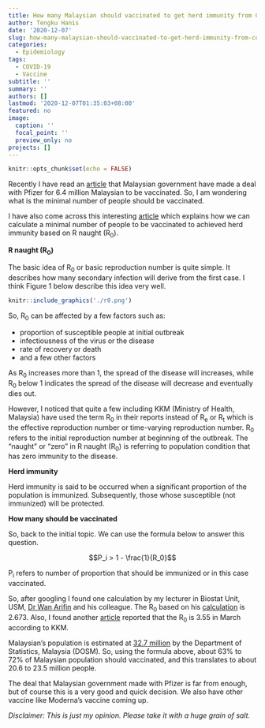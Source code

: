 ```yaml
---
title: How many Malaysian should vaccinated to get herd immunity from COVID-19?
author: Tengku Hanis
date: '2020-12-07'
slug: how-many-malaysian-should-vaccinated-to-get-herd-immunity-from-covid-19
categories:
  - Epidemiology
tags:
  - COVID-19
  - Vaccine
subtitle: ''
summary: ''
authors: []
lastmod: '2020-12-07T01:35:03+08:00'
featured: no
image:
  caption: ''
  focal_point: ''
  preview_only: no
projects: []
---
```

```r
knitr::opts_chunk$set(echo = FALSE)
```

Recently I have read an [article](https://codeblue.galencentre.org/2020/11/27/malaysia-buying-pfizers-ultra-cold-covid-19-vaccine-posing-major-distribution-issues/#:~:text=According%20to%20BioSpace%2C%20the%20Covid,price%20sold%20to%20the%20US) that Malaysian government have made a deal with Pfizer for 6.4 million Malaysian to be vaccinated. So, I am wondering what is the minimal number of people should be vaccinated.

I have also come across this interesting [article](https://www.cebm.net/covid-19/when-will-it-be-over-an-introduction-to-viral-reproduction-numbers-r0-and-re/) which explains how we can calculate a minimal number of people to be vaccinated to achieved herd immunity based on R naught (R~0~).

**R naught (R~0~)**

The basic idea of R~0~ or basic reproduction number is quite simple. It describes how many secondary infection will derive from the first case. I think Figure 1 below describe this idea very well.

```r
knitr::include_graphics('./r0.png')
```

So, R~0~ can be affected by a few factors such as:

* proportion of susceptible people at initial outbreak
* infectiousness of the virus or the disease
* rate of recovery or death
* and a few other factors

As R~0~ increases more than 1, the spread of the disease will increases, while R~0~ below 1 indicates the spread of the disease will decrease and eventually dies out.

However, I noticed that quite a few including KKM (Ministry of Health, Malaysia) have used the term R~0~ in their reports instead of R~e~ or R~t~ which is the effective reproduction number or time-varying reproduction number. R~0~ refers to the initial reproduction number at beginning of the outbreak. The "naught" or "zero" in R naught (R~0~) is referring to population condition that has zero immunity to the disease.

**Herd immunity**

Herd immunity is said to be occurred when a significant proportion of the population is immunized. Subsequently, those whose susceptible (not immunized) will be protected.

**How many should be vaccinated**

So, back to the initial topic. We can use the formula below to answer this question.

$$P_i > 1 - \frac{1}{R_0}$$

P~i~ refers to number of proportion that should be immunized or in this case vaccinated.

So, after googling I found one calculation by my lecturer in Biostat Unit, USM, [Dr Wan Arifin](https://wnarifin.github.io/) and his colleague. The R~0~ based on his [calculation](https://wnarifin.github.io/covid-19-malaysia-sir/) is 2.673. Also, I found another [article](https://codeblue.galencentre.org/2020/04/10/mco-slashed-malaysia-covid-19-infection-rate-by-over-three-times/) reported that the R~0~ is 3.55 in March according to KKM.

Malaysian's population is estimated at [32.7 million](https://www.dosm.gov.my/v1/index.php?r=column/cthemeByCat&cat=155&bul_id=OVByWjg5YkQ3MWFZRTN5bDJiaEVhZz09&menu_id=L0pheU43NWJwRWVSZklWdzQ4TlhUUT09) by the Department of Statistics, Malaysia (DOSM). So, using the formula above, about 63% to 72% of Malaysian population should vaccinated, and this translates to about 20.6 to 23.5 million people. 

The deal that Malaysian government made with Pfizer is far from enough, but of course this is a very good and quick decision. We also have other vaccine like Moderna's vaccine coming up.

*Disclaimer: This is just my opinion. Please take it with a huge grain of salt.*
